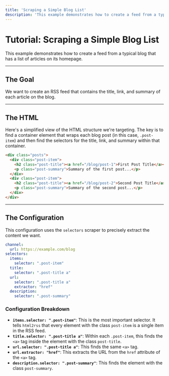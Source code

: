 ```yaml
---
title: 'Scraping a Simple Blog List'
description: 'This example demonstrates how to create a feed from a typical blog that has a list of articles on its homepage.'
---
```


# Tutorial: Scraping a Simple Blog List

This example demonstrates how to create a feed from a typical blog that has a list of articles on its homepage.

---

## The Goal

We want to create an RSS feed that contains the title, link, and summary of each article on the blog.

---

## The HTML

Here's a simplified view of the HTML structure we're targeting. The key is to find a container element that wraps each blog post (in this case, `.post-item`) and then find the selectors for the title, link, and summary within that container.

```html
<div class="posts">
  <div class="post-item">
    <h2 class="post-title"><a href="/blog/post-1">First Post Title</a></h2>
    <p class="post-summary">Summary of the first post...</p>
  </div>
  <div class="post-item">
    <h2 class="post-title"><a href="/blog/post-2">Second Post Title</a></h2>
    <p class="post-summary">Summary of the second post...</p>
  </div>
</div>
```

---

## The Configuration

This configuration uses the `selectors` scraper to precisely extract the content we want.

```yaml
channel:
  url: https://example.com/blog
selectors:
  items:
    selector: ".post-item"
  title:
    selector: ".post-title a"
  url:
    selector: ".post-title a"
    extractor: "href"
  description:
    selector: ".post-summary"
```

### Configuration Breakdown

- **`items.selector: ".post-item"`**: This is the most important selector. It tells `html2rss` that every element with the class `post-item` is a single item in the RSS feed.
- **`title.selector: ".post-title a"`**: Within each `.post-item`, this finds the `<a>` tag inside the element with the class `post-title`.
- **`url.selector: ".post-title a"`**: This finds the same `<a>` tag.
- **`url.extractor: "href"`**: This extracts the URL from the `href` attribute of the `<a>` tag.
- **`description.selector: ".post-summary"`**: This finds the element with the class `post-summary`.
